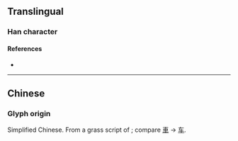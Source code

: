 {{also|车|示|車|東|𫠣}}
{{character info/new}}
==Translingual==

===Han character===
{{Han char|rn=1|rad=一|as=04|sn=5|four=40904|canj=KD|ids=⿻⿻一𠃋小}}

====References====
* {{Han ref|kx=0078.021|hdz=10017.050|uh=4E1C|ud=19996}}

----

==Chinese==

===Glyph origin===
Simplified Chinese. From a grass script of {{l|zh|東}}; compare [[車]] → [[车]].
{{zh-see|東}}